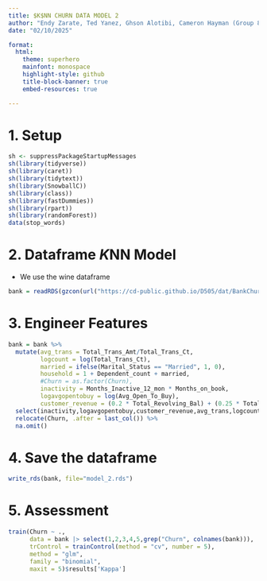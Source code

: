 ---
title: $K$NN CHURN DATA MODEL 2
author: "Endy Zarate, Ted Yanez, Ghson Alotibi, Cameron Hayman (Group 8)"
date: "02/10/2025"

format: 
  html:  
    theme: superhero  
    mainfont: monospace
    highlight-style: github
    title-block-banner: true
    embed-resources: true

---

# 1. Setup

```{r}
sh <- suppressPackageStartupMessages
sh(library(tidyverse))
sh(library(caret))
sh(library(tidytext))
sh(library(SnowballC))
sh(library(class))
sh(library(fastDummies))
sh(library(rpart)) 
sh(library(randomForest)) 
data(stop_words)
```

# 2. Dataframe $K$NN Model

- We use the wine dataframe

```{r}
bank = readRDS(gzcon(url("https://cd-public.github.io/D505/dat/BankChurners.rds")))
```

# 3. Engineer Features

```{r}
bank = bank %>%
  mutate(avg_trans = Total_Trans_Amt/Total_Trans_Ct,
         logcount = log(Total_Trans_Ct),
         married = ifelse(Marital_Status == "Married", 1, 0),
         household = 1 + Dependent_count + married,
         #Churn = as.factor(Churn),
         inactivity = Months_Inactive_12_mon * Months_on_book,
         logavgopentobuy = log(Avg_Open_To_Buy),
         customer_revenue = (0.2 * Total_Revolving_Bal) + (0.25 * Total_Trans_Ct) - (15 * Contacts_Count_12_mon)) %>%
  select(inactivity,logavgopentobuy,customer_revenue,avg_trans,logcount,Churn) %>%
  relocate(Churn, .after = last_col()) %>%
  na.omit()

```


# 4. Save the dataframe

```{r}
write_rds(bank, file="model_2.rds")
```


# 5. Assessment

```{r}
train(Churn ~ .,
      data = bank |> select(1,2,3,4,5,grep("Churn", colnames(bank))), 
      trControl = trainControl(method = "cv", number = 5),
      method = "glm",
      family = "binomial",
      maxit = 5)$results['Kappa']
```























